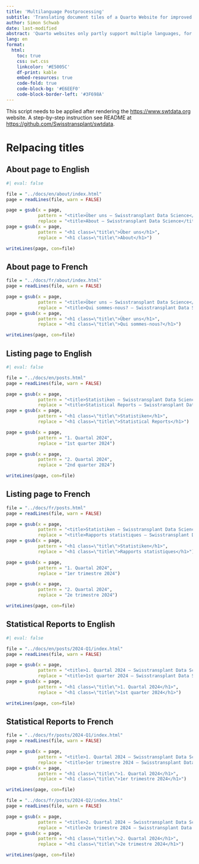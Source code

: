 ```yaml
---
title: 'Multilanguage Postprocessing'
subtitle: 'Translating document tiles of a Quarto Website for improved multilingual support'
author: Simon Schwab
date: last-modified
abstract: 'Quarto websites only partly support multiple languages, for example, document titles and descriptions in the yaml header have no multilingual support. This document is a workaound and will translate document titles by reading the html files, translating the tiltes, and overwriten the html file.'
lang: en
format:
  html:
    toc: true
    css: swt.css
    linkcolor: '#E5005C'
    df-print: kable
    embed-resources: true
    code-fold: true
    code-block-bg: '#E6EEF0'
    code-block-border-left: '#3F698A'
---
```


::: {.callout-note}
This script needs to be applied after rendering the <https://www.swtdata.org> website. A step-by-step instruction see README at <https://github.com/Swisstransplant/swtdata>.
:::

# Relpacing titles

## About page to English

```r
#| eval: false

file = "../docs/en/about/index.html"
page = readLines(file, warn = FALSE)

page = gsub(x = page,
            pattern = "<title>Über uns – Swisstransplant Data Science</title>",
            replace = "<title>About – Swisstransplant Data Science</title>")
page = gsub(x = page,
            pattern = "<h1 class=\"title\">Über uns</h1>", 
            replace = "<h1 class=\"title\">About</h1>")

writeLines(page, con=file)
```

## About page to French

```r
file = "../docs/fr/about/index.html"
page = readLines(file, warn = FALSE)

page = gsub(x = page,
            pattern = "<title>Über uns – Swisstransplant Data Science</title>",
            replace = "<title>Qui sommes-nous? – Swisstransplant Data Science</title>")
page = gsub(x = page,
            pattern = "<h1 class=\"title\">Über uns</h1>", 
            replace = "<h1 class=\"title\">Qui sommes-nous?</h1>")

writeLines(page, con=file)
```

## Listing page to English

```r
#| eval: false

file = "../docs/en/posts.html"
page = readLines(file, warn = FALSE)

page = gsub(x = page,
            pattern = "<title>Statistiken – Swisstransplant Data Science</title>",
            replace = "<title>Statistical Reports – Swisstransplant Data Science</title>")
page = gsub(x = page,
            pattern = "<h1 class=\"title\">Statistiken</h1>", 
            replace = "<h1 class=\"title\">Statistical Reports</h1>")

page = gsub(x = page,
            pattern = "1. Quartal 2024", 
            replace = "1st quarter 2024")

page = gsub(x = page,
            pattern = "2. Quartal 2024", 
            replace = "2nd quarter 2024")

writeLines(page, con=file)
```

## Listing page to French

```r
file = "../docs/fr/posts.html"
page = readLines(file, warn = FALSE)

page = gsub(x = page,
            pattern = "<title>Statistiken – Swisstransplant Data Science</title>",
            replace = "<title>Rapports statistiques – Swisstransplant Data Science</title>")
page = gsub(x = page,
            pattern = "<h1 class=\"title\">Statistiken</h1>", 
            replace = "<h1 class=\"title\">Rapports statistiques</h1>")

page = gsub(x = page,
            pattern = "1. Quartal 2024", 
            replace = "1er trimestre 2024")

page = gsub(x = page,
            pattern = "2. Quartal 2024", 
            replace = "2e trimestre 2024")

writeLines(page, con=file)
```

## Statistical Reports to English

```r
#| eval: false

file = "../docs/en/posts/2024-Q1/index.html"
page = readLines(file, warn = FALSE)

page = gsub(x = page,
            pattern = "<title>1. Quartal 2024 – Swisstransplant Data Science</title>",
            replace = "<title>1st quarter 2024 – Swisstransplant Data Science</title>")
page = gsub(x = page,
            pattern = "<h1 class=\"title\">1. Quartal 2024</h1>", 
            replace = "<h1 class=\"title\">1st quarter 2024</h1>")

writeLines(page, con=file)
```

## Statistical Reports to French

```r
file = "../docs/fr/posts/2024-Q1/index.html"
page = readLines(file, warn = FALSE)

page = gsub(x = page,
            pattern = "<title>1. Quartal 2024 – Swisstransplant Data Science</title>", 
            replace = "<title>1er trimestre 2024 – Swisstransplant Data Science</title>")
page = gsub(x = page,
            pattern = "<h1 class=\"title\">1. Quartal 2024</h1>", 
            replace = "<h1 class=\"title\">1er trimestre 2024</h1>")

writeLines(page, con=file)
```

```r
file = "../docs/fr/posts/2024-Q2/index.html"
page = readLines(file, warn = FALSE)

page = gsub(x = page,
            pattern = "<title>2. Quartal 2024 – Swisstransplant Data Science</title>", 
            replace = "<title>2e trimestre 2024 – Swisstransplant Data Science</title>")
page = gsub(x = page,
            pattern = "<h1 class=\"title\">2. Quartal 2024</h1>", 
            replace = "<h1 class=\"title\">2e trimestre 2024</h1>")

writeLines(page, con=file)
```
